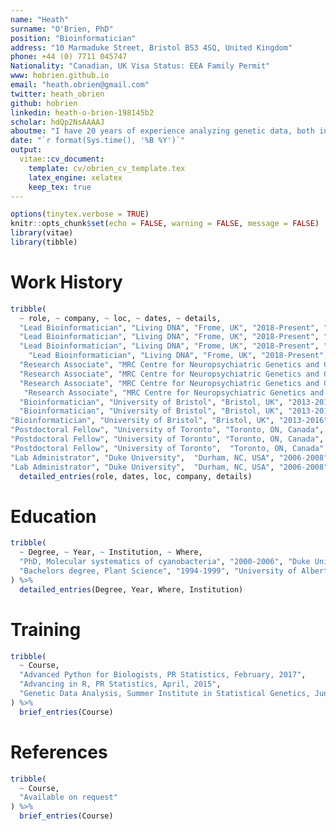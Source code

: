 ```yaml
---
name: "Heath"
surname: "O'Brien, PhD"
position: "Bioinformatician"
address: "10 Marmaduke Street, Bristol BS3 4SQ, United Kingdom"
phone: +44 (0) 7711 045747
Nationality: "Canadian, UK Visa Status: EEA Family Permit"
www: hobrien.github.io
email: "heath.obrien@gmail.com"
twitter: heath_obrien
github: hobrien
linkedin: heath-o-brien-198145b2
scholar: hdQp2NsAAAAJ 
aboutme: "I have 20 years of experience analyzing genetic data, both in academia and the private sector. I’ve worked on functional genomics, high-throughput sequencing and genotyping data from plants, fungi, bacteria and humans. I enjoy working on interdisciplinary projects and leading teams with diverse skill sets. I also have strong communication skills, having co-authored over 25 publications and presented my research at conferences in 7 countries."
date: "`r format(Sys.time(), '%B %Y')`"
output:
  vitae::cv_document:
    template: cv/obrien_cv_template.tex
    latex_engine: xelatex
    keep_tex: true
---
```


```r
options(tinytex.verbose = TRUE)
knitr::opts_chunk$set(echo = FALSE, warning = FALSE, message = FALSE)
library(vitae)
library(tibble)
```



# Work History

```r
tribble(
  ~ role, ~ company, ~ loc, ~ dates, ~ details,
  "Lead Bioinformatician", "Living DNA", "Frome, UK", "2018-Present", "Leading a team of 6 bioinformaticians and data scientists developing methods to derive ancestry and health insights from direct-to-consumer genetics",
  "Lead Bioinformatician", "Living DNA", "Frome, UK", "2018-Present", "Managing partnerships with data suppliers, academic scientists and business incubators",
  "Lead Bioinformatician", "Living DNA", "Frome, UK", "2018-Present", "Working to secure external funding to develop novel genomic prediction approaches",
    "Lead Bioinformatician", "Living DNA", "Frome, UK", "2018-Present", "Collaboration with the engineering team to deploy processing pipelines at scale and to improve all steps of sample processing and data delivery",
  "Research Associate", "MRC Centre for Neuropsychiatric Genetics and Genomics", "Cardiff, UK", "2016-2018", "Differential gene expression and eQTL analyses on human brain samples", 
  "Research Associate", "MRC Centre for Neuropsychiatric Genetics and Genomics", "Cardiff, UK", "2016-2018", "Integration of functional genomics data with large-scale population genomics datasets for schizophrenia and other neurophychiatric disorders", 
  "Research Associate", "MRC Centre for Neuropsychiatric Genetics and Genomics", "Cardiff, UK", "2016-2018", "Organization of training seminars on data science (Rstudio, MySQL), version control (Git), and pipeline development (Snakemake, Bash)",  
   "Research Associate", "MRC Centre for Neuropsychiatric Genetics and Genomics", "Cardiff, UK", "2016-2018", "Deployment of results on the web using R-Shiny",
  "Bioinformatician", "University of Bristol", "Bristol, UK", "2013-2016", "Comparative transcriptomics to determine the genetic basis of cell wall patterning responsible for colour-production in plant leaves",
  "Bioinformatician", "University of Bristol", "Bristol, UK", "2013-2016", "Electron microscopy of light scattering nanostructures in plants and algae",
"Bioinformatician", "University of Bristol", "Bristol, UK", "2013-2016", "Acting group leader during nine-month family leave cover (overseeing a team of three staff and two students, managing procurement)",
"Postdoctoral Fellow", "University of Toronto", "Toronto, ON, Canada", "2008-2013", "De novo assembly and comparative analyses of bacterial genomes",
"Postdoctoral Fellow", "University of Toronto", "Toronto, ON, Canada", "2008-2013", "Cloning of virulence factors and characterization using in-planta infection assays",
"Postdoctoral Fellow", "University of Toronto",  "Toronto, ON, Canada", "2008-2013", "Supervision of undergraduate students",
"Lab Administrator", "Duke University",  "Durham, NC, USA", "2006-2008", "Oversight of teaching labs for General and Advanced Microbiology",
"Lab Administrator", "Duke University",  "Durham, NC, USA", "2006-2008", "Managed one lab technician and eight teaching assistants") %>% 
  detailed_entries(role, dates, loc, company, details)
```

# Education

```r
tribble(
  ~ Degree, ~ Year, ~ Institution, ~ Where,
  "PhD, Molecular systematics of cyanobacteria", "2000-2006", "Duke University", "Durham, NC, USA",
  "Bachelors degree, Plant Science", "1994-1999", "University of Alberta", "Edmonton, AB, Canada"
) %>% 
  detailed_entries(Degree, Year, Where, Institution)
```

# Training

```r
tribble(
  ~ Course,
  "Advanced Python for Biologists, PR Statistics, February, 2017",
  "Advancing in R, PR Statistics, April, 2015",
  "Genetic Data Analysis, Summer Institute in Statistical Genetics, June, 2003"
) %>% 
  brief_entries(Course)
```

# References

```r
tribble(
  ~ Course,
  "Available on request"
) %>% 
  brief_entries(Course)
```
